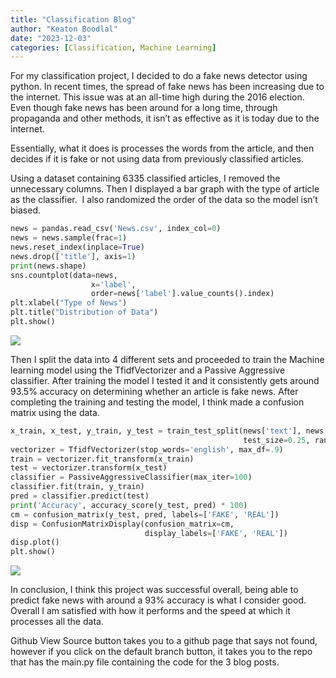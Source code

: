 ```yaml
---
title: "Classification Blog"
author: "Keaton Boodlal"
date: "2023-12-03"
categories: [Classification, Machine Learning]
---
```


For my classification project, I decided to do a fake news detector using python. In recent times, the spread of fake news has been increasing due to the internet. This issue was at an all-time high during the 2016 election. Even though fake news has been around for a long time, through propaganda and other methods, it isn't as effective as it is today due to the internet.

Essentially, what it does is processes the words from the article, and then decides if it is fake or not using data from previously classified articles.

Using a dataset containing 6335 classified articles, I removed the unnecessary columns. Then I displayed a bar graph with the type of article as the classifier.  I also randomized the order of the data so the model isn't biased.

``` python
news = pandas.read_csv('News.csv', index_col=0)
news = news.sample(frac=1)
news.reset_index(inplace=True)
news.drop(['title'], axis=1)
print(news.shape)
sns.countplot(data=news,
                  x='label',
                  order=news['label'].value_counts().index)
plt.xlabel("Type of News")
plt.title("Distribution of Data")
plt.show()
```

![](classifaction_data.jpg)

Then I split the data into 4 different sets and proceeded to train the Machine learning model using the TfidfVectorizer and a Passive Aggressive classifier. After training the model I tested it and it consistently gets around 93.5% accuracy on determining whether an article is fake news. After completing the training and testing the model, I think made a confusion matrix using the data.

``` python
x_train, x_test, y_train, y_test = train_test_split(news['text'], news['label'],
                                                    test_size=0.25, random_state=10)
vectorizer = TfidfVectorizer(stop_words='english', max_df=.9)
train = vectorizer.fit_transform(x_train)
test = vectorizer.transform(x_test)
classifier = PassiveAggressiveClassifier(max_iter=100)
classifier.fit(train, y_train)
pred = classifier.predict(test)
print('Accuracy', accuracy_score(y_test, pred) * 100)
cm = confusion_matrix(y_test, pred, labels=['FAKE', 'REAL'])
disp = ConfusionMatrixDisplay(confusion_matrix=cm,
                              display_labels=['FAKE', 'REAL'])
disp.plot()
plt.show()
```

![](confusion_matrix.jpg)

In conclusion, I think this project was successful overall, being able to predict fake news with around a 93% accuracy is what I consider good. Overall I am satisfied with how it performs and the speed at which it processes all the data.

Github View Source button takes you to a github page that says not found, however if you click on the default branch button, it takes you to the repo that has the main.py file containing the code for the 3 blog posts.
